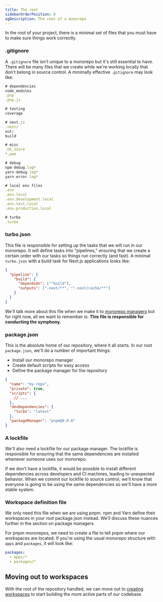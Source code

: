 ```yaml
---
title: The root
sidebarOrderPosition: 0
ogDescription: The root of a monorepo
---
```



In the root of your project, there is a minimal set of files that you must have to make sure things work correctly.

<FileTree>
  <FileTree.File name=".gitignore" />
  <FileTree.File name="turbo.json" />
  <FileTree.File name="package.json" />
  <FileTree.File name="pnpm-lock.yaml" />
  <FileTree.File name="pnpm-workspace.yaml" />
</FileTree>

### .gitignore

A `.gitignore` file isn't unique to a monorepo but it's still essential to have. There will be many files that we create while we're working locally that don't belong in source control. A minimally effective `.gitignore` may look like:

```js filename=".gitignore" note="Make sure you add any directories or files you may need for your project."
# dependencies
node_modules
.pnp
.pnp.js

# testing
coverage

# next.js
.next/
out/
build

# misc
.DS_Store
*.pem

# debug
npm-debug.log*
yarn-debug.log*
yarn-error.log*

# local env files
.env
.env.local
.env.development.local
.env.test.local
.env.production.local

# turbo
.turbo
```

### turbo.json

This file is responsible for setting up the tasks that we will run in our monorepo. It will define tasks into "pipelines," ensuring that we create a certain order with our tasks so things run correctly (and fast). A minimal `turbo.json` with a build task for Next.js applications looks like:

```json filename="turbo.json"
{
  "pipeline": {
    "build": {
      "dependsOn": ["^build"],
      "outputs": [".next/**", "!.next/cache/**"]
    }
  }
}
```

We'll talk more about this file when we make it to [monorepo managers](/monorepos/managers) but for right now, all we want to remember is: **This file is responsible for conducting the symphony.**

### package.json

This is the absolute home of our repository, where it all starts. In our root `package.json`, we'll do a number of important things:

- Install our monorepo manager
- Create default scripts for easy access
- Define the package manager for the repository

```json filename="package.json" note="We're using pnpm for the sake of demonstration. You can use your favorite."
{
  "name": "my-repo",
  "private": true,
  "scripts": {
    // ...
  },
  "devDependencies": {
    "turbo": "latest"
  },
  "packageManager": "pnpm@8.0.0"
}
```

### A lockfile

We'll also need a lockfile for our package manager. The lockfile is responsible for ensuring that the same dependencies are installed whenever someone uses our monorepo.

If we don't have a lockfile, it would be possible to install different dependencies across developers and CI machines, leading to unexpected behavior. When we commit our lockfile to source control, we'll know that everyone is going to be using the same dependencies so we'll have a more stable system.

### Workspace definition file

<Callout type="warning">
  We only need this file when we are using pnpm. npm and Yarn define their
  workspaces in your root package.json instead. We'll discuss these nuances
  further in the section on package managers.
</Callout>

For pnpm monorepos, we need to create a file to tell pnpm where our workspaces are located. If you're using the usual monorepo structure with `apps` and `packages`, it will look like:

```yml filename="pnpm-workspace.yml"
packages:
  - apps/*
  - packages/*
```

## Moving out to workspaces

With the root of the repository handled, we can move out to [creating workspaces](/monorepos/basics/workspaces) to start building the more active parts of our codebase.
